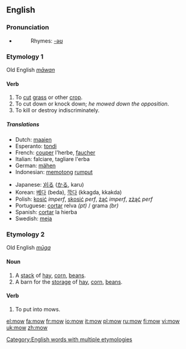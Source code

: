 ==English==

===Pronunciation===
*{{IPA|/'mɔʊ/}}
*:Rhymes: [[Rhymes:English:-əʊ|-əʊ]]

===Etymology 1===
Old English ''[[māwan]]''
====Verb====
{{en-verb|mows|mowing|mowed|'''[[mowed]] '''or''' [[mown]]'''}}

# To [[cut]] [[grass]] or other [[crop]].
# To cut down or knock down; ''he mowed down the opposition''.
# To kill or destroy indiscriminately.

=====Translations=====
{{top}}
*Dutch: [[maaien]]
*Esperanto: [[tondi]]
*French: [[couper]] l'herbe, [[faucher]]
*Italian: falciare, tagliare l'erba
*German: [[mähen]]
*Indonesian: [[potong|memotong]] [[rumput]]
{{mid}}
*Japanese: [[刈る]] ([[かる]], karu)
*Korean: [[베다]] (beda), [[깍다]] (kkagda, kkakda) 
*Polish: [[kosić]] ''imperf'', [[skosić]] ''perf'', [[żąć]] ''imperf'', [[zżąć]] ''perf''
*Portuguese: [[cortar]] relva ''(pt)'' / grama ''(br)''
*Spanish: [[cortar]] la hierba
*Swedish: [[meja]] 
{{bottom}}

===Etymology 2===
Old English ''[[mūga]]''
====Noun====
{{en-noun}}

# A [[stack]] of [[hay]], [[corn]], [[beans]].
# A barn for the [[storage]] of [[hay]], [[corn]], [[beans]].

====Verb====
<!-- how is this conjugated? -->
# To put into mows.

[[Category:English words with multiple etymologies]]

[[el:mow]]
[[fa:mow]]
[[fr:mow]]
[[io:mow]]
[[it:mow]]
[[pl:mow]]
[[ru:mow]]
[[fi:mow]]
[[vi:mow]]
[[uk:mow]]
[[zh:mow]]